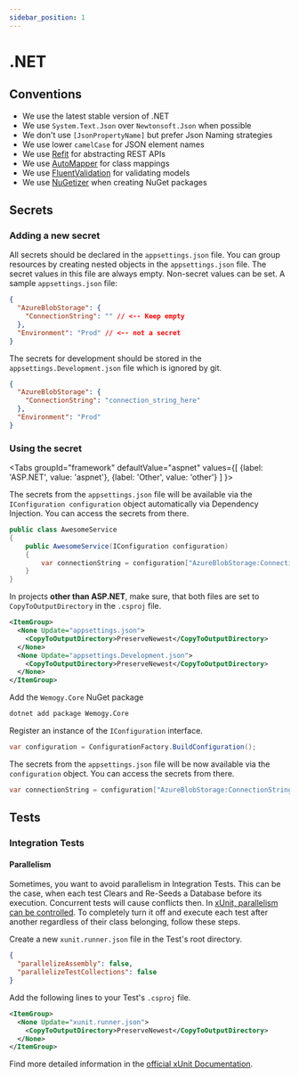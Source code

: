 ```yaml
---
sidebar_position: 1
---
```


# .NET

## Conventions

- We use the latest stable version of .NET
- We use `System.Text.Json` over `Newtonsoft.Json` when possible
- We don't use `[JsonPropertyName]` but prefer Json Naming strategies
- We use lower `camelCase` for JSON element names
- We use [Refit](https://github.com/reactiveui/refit) for abstracting REST APIs
- We use [AutoMapper](https://automapper.org/) for class mappings
- We use [FluentValidation](https://github.com/FluentValidation/FluentValidation) for validating models
- We use [NuGetizer](https://github.com/devlooped/nugetizer) when creating NuGet packages

## Secrets

### Adding a new secret

All secrets should be declared in the `appsettings.json` file. You can group resources by creating nested objects in the `appsettings.json` file. The secret values in this file are always empty. Non-secret values can be set. A sample `appsettings.json` file:

```json
{
  "AzureBlobStorage": {
    "ConnectionString": "" // <-- Keep empty
  },
  "Environment": "Prod" // <-- not a secret
}
```

The secrets for development should be stored in the `appsettings.Development.json` file which is ignored by git.

```json
{
  "AzureBlobStorage": {
    "ConnectionString": "connection_string_here"
  },
  "Environment": "Prod"
}
```

### Using the secret

<Tabs
	groupId="framework"
  defaultValue="aspnet"
  values={[
    {label: 'ASP.NET', value: 'aspnet'},
    {label: 'Other', value: 'other'}
  ]
}>
<TabItem value="aspnet">

The secrets from the `appsettings.json` file will be available via the `IConfiguration configuration` object automatically via Dependency Injection. You can access the secrets from there.

```csharp
public class AwesomeService
{
    public AwesomeService(IConfiguration configuration)
    {
        var connectionString = configuration["AzureBlobStorage:ConnectionString"];
    }
}
```

</TabItem>
<TabItem value="other">

In projects **other than ASP.NET**, make sure, that both files are set to `CopyToOutputDirectory` in the `.csproj` file.

```xml
<ItemGroup>
  <None Update="appsettings.json">
    <CopyToOutputDirectory>PreserveNewest</CopyToOutputDirectory>
  </None>
  <None Update="appsettings.Development.json">
    <CopyToOutputDirectory>PreserveNewest</CopyToOutputDirectory>
  </None>
</ItemGroup>
```

Add the `Wemogy.Core` NuGet package

```bash
dotnet add package Wemogy.Core
```

Register an instance of the `IConfiguration` interface.

```csharp
var configuration = ConfigurationFactory.BuildConfiguration();
```

The secrets from the `appsettings.json` file will be now available via the `configuration` object. You can access the secrets from there.

```csharp
var connectionString = configuration["AzureBlobStorage:ConnectionString"];
```

</TabItem>
</Tabs>

## Tests

### Integration Tests

#### Parallelism

Sometimes, you want to avoid parallelism in Integration Tests. This can be the case, when each test Clears and Re-Seeds a Database before its execution. Concurrent tests will cause conflicts then. In [xUnit, parallelism can be controlled](https://stackoverflow.com/questions/1408175/execute-unit-tests-serially-rather-than-in-parallel). To completely turn it off and execute each test after another regardless of their class belonging, follow these steps.

Create a new `xunit.runner.json` file in the Test's root directory.

```json title="xunit.runner.json"
{
  "parallelizeAssembly": false,
  "parallelizeTestCollections": false
}
```

Add the following lines to your Test's `.csproj` file.

```xml
<ItemGroup>
  <None Update="xunit.runner.json">
    <CopyToOutputDirectory>PreserveNewest</CopyToOutputDirectory>
  </None>
</ItemGroup>
```

Find more detailed information in the [official xUnit Documentation](https://xunit.net/docs/running-tests-in-parallel).

